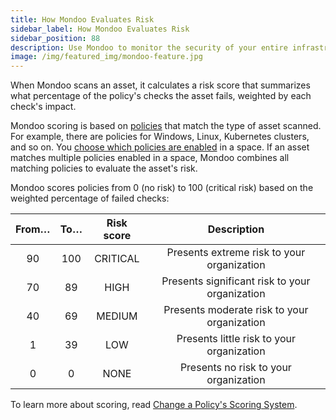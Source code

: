 ```yaml
---
title: How Mondoo Evaluates Risk
sidebar_label: How Mondoo Evaluates Risk
sidebar_position: 88
description: Use Mondoo to monitor the security of your entire infrastructure
image: /img/featured_img/mondoo-feature.jpg
---
```


When Mondoo scans an asset, it calculates a risk score that summarizes what percentage of the policy's checks the asset fails, weighted by each check's impact.

Mondoo scoring is based on [policies](/platform/security/posture/pac/) that match the type of asset scanned. For example, there are policies for Windows, Linux, Kubernetes clusters, and so on. You [choose which policies are enabled](/platform/security/posture/policies/) in a space. If an asset matches multiple policies enabled in a space, Mondoo combines all matching policies to evaluate the asset's risk.

Mondoo scores policies from 0 (no risk) to 100 (critical risk) based on the weighted percentage of failed checks:

| From… | To…  | Risk score |                  Description                   |
|:-----:|:----:|:----------:|:----------------------------------------------:|
|   90   | 100  |  CRITICAL  |   Presents extreme risk to your organization   |
|   70   |  89  |    HIGH    | Presents significant risk to your organization |
|   40   |  69  |   MEDIUM   |  Presents moderate risk to your organization   |
|    1   |  39  |    LOW     |   Presents little risk to your organization    |
|    0   |   0  |    NONE    |     Presents no risk to your organization      |

To learn more about scoring, read [Change a Policy's Scoring System](/platform/security/customize/score/).
